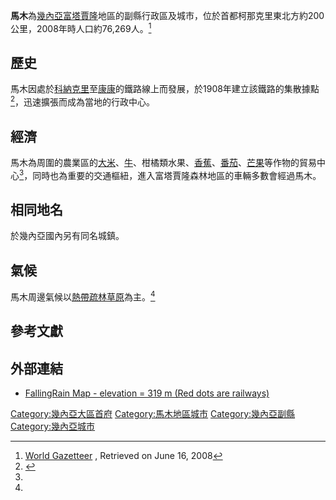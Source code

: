 {{About|幾內亞城市|美國城鎮|馬木 (路易斯安那州)}}
{{Infobox settlement
<!--See the Table at Infobox Settlement for all fields and descriptions of usage-->
<!-- Basic info  ---------------->
|name          = 馬木
|other_name             =
|native_name            =  <!-- for cities whose native name is not in English -->
|nickname               =
|settlement_type        = [[幾內亞副縣|副縣]]及城鎮
|motto                  =
<!-- images and maps  ----------->
|image_skyline          = Mamou market.jpg
|imagesize              =
|image_caption          = 馬木市集
|image_flag             =
|flag_size              =
|image_seal             =
|seal_size              =
|image_shield           =
|shield_size            =
|image_blank_emblem     =
|blank_emblem_type      =
|blank_emblem_size      =
|image_map              =
|mapsize                =
|map_caption            =
|image_map1             =
|mapsize1               =
|map_caption1           =
|image_dot_map          =
|dot_mapsize            =
|dot_map_caption        =
|dot_x =  |dot_y =
|pushpin_map            = Guinea <!-- the name of a location map as per http://en.wikipedia.org/wiki/Template:Location_map -->
|pushpin_mapsize        =300
|pushpin_label_position =bottom
|pushpin_map_caption    =馬木於幾內亞位置圖
<!-- Location ------------------>
|subdivision_type       =國家
|subdivision_name       = {{flag|Guinea}}
|subdivision_type1      = [[几内亚行政区划|大區]]
|subdivision_name1      = [[拉貝大區|拉貝大區]]
|subdivision_type2      = 省
|subdivision_name2      =[[馬木省|馬木省]]
|subdivision_type3      =
|subdivision_name3      =
|subdivision_type4      =
|subdivision_name4      =
<!-- Politics ----------------->
|government_footnotes   =
|government_type        =
|leader_title           =
|leader_name            =
|leader_title1          =  <!-- for places with, say, both a mayor and a city manager -->
|leader_name1           =
|leader_title2          =
|leader_name2           =
|leader_title3          =
|leader_name3           =
|leader_title4          =
|leader_name4           =
|established_title      =  <!-- Settled -->
|established_date       =
|established_title2     =  <!-- Incorporated (town) -->
|established_date2      =
|established_title3     =  <!-- Incorporated (city) -->
|established_date3      =
<!-- Area    --------------------->
|area_magnitude         =
|unit_pref                =Imperial <!--Enter: Imperial, if Imperial (metric) is desired-->
|area_footnotes           =
|area_total_km2           =
|area_land_km2            = <!--See table @ Template:Infobox Settlement for details on automatic unit conversion-->
|area_water_km2           =
|area_total_sq_mi         =
|area_land_sq_mi          =
|area_water_sq_mi         =
|area_water_percent       =
|area_urban_km2           =
|area_urban_sq_mi         =
|area_metro_km2           =
|area_metro_sq_mi         =
|area_blank1_title        =
|area_blank1_km2          =
|area_blank1_sq_mi        =
<!-- Population   ----------------------->
|population_as_of               =2008年
|population_footnotes           =
|population_note                =
|population_total               =  76,269
|population_density_km2         =
|population_density_sq_mi       =
|population_metro               =
|population_density_metro_km2   =
|population_density_metro_sq_mi =
|population_urban               =
|population_density_urban_km2   =
|population_density_urban_sq_mi =
|population_blank1_title        =種族<ref name="EB"/>
|population_blank1              = [[富拉尼人|富拉尼人]]、Dialonke及Limba
|population_blank2_title        =Religions
|population_blank2              =
|population_density_blank1_km2 =  
|population_density_blank1_sq_mi =
<!-- General information  --------------->
|timezone               =
|utc_offset             =
|timezone_DST           =
|utc_offset_DST         =
|latd= 10 |latm= 23 |lats=   |latNS= N
|longd=12 |longm=05 |longs=  |longEW=W
|coordinates_display    = inline,title
|coordinates_type       = type:city_region:GN
|elevation_footnotes    =  <!--for references: use <ref> </ref> tags-->
|elevation_m            =
|elevation_ft           =
<!-- Area/postal codes & others -------->
|postal_code_type       =  <!-- enter ZIP code, Postcode, Post code, Postal code... -->
|postal_code            =
|area_code              =
|blank_name             =
|blank_info             =
|blank1_name            =
|blank1_info            =
|website                =
|footnotes              =
}}
'''馬木'''為[[幾內亞|幾內亞]][[富塔賈隆|富塔賈隆]]地區的副縣行政區及城市，位於首都柯那克里東北方約200公里，2008年時人口約76,269人。<ref>[http://world-gazetteer.com/wg.php?x=&men=gcis&lng=en&des=wg&srt=npan&col=abcdefghinoq&msz=1500&geo=-89 World Gazetteer] {{webarchive|url=https://web.archive.org/web/20080617211428/http://world-gazetteer.com/wg.php?x=&men=gcis&lng=en&des=wg&srt=npan&col=abcdefghinoq&msz=1500&geo=-89 |date=2008-06-17 }}, Retrieved on June 16, 2008</ref>

== 歷史 ==
馬木因處於[[科納克里|科納克里]]至[[康康_(幾內亞)|康康]]的鐵路線上而發展，於1908年建立該鐵路的集散據點<ref name="EB">{{cite web|url=http://www.britannica.com/EBchecked/topic/361002/Mamou|title=Mamou|publisher=大英百科全書}}</ref>，迅速擴張而成為當地的行政中心。
==經濟==
馬木為周圍的農業區的[[大米|大米]]、[[牛|牛]]、柑橘類水果、[[香蕉|香蕉]]、[[番茄|番茄]]、[[芒果|芒果]]等作物的貿易中心<ref name="EB"/>，同時也為重要的交通樞紐，進入富塔賈隆森林地區的車輛多數會經過馬木。

== 相同地名 ==
於幾內亞國內另有同名城鎮。
==氣候==
馬木周邊氣候以[[熱帶乾濕季氣候|熱帶疏林草原]]為主。<ref name="EB"/>
{{Infobox weather 
|metric_first= Yes   
|collapsed=          
|single_line=  Yes      
|location =馬木

|Jan_REC_Hi_°C= 37
|Feb_REC_Hi_°C= 38
|Mar_REC_Hi_°C= 42
|Apr_REC_Hi_°C= 41
|May_REC_Hi_°C= 33
|Jun_REC_Hi_°C= 31
|Jul_REC_Hi_°C= 30
|Aug_REC_Hi_°C= 31
|Sep_REC_Hi_°C= 32
|Oct_REC_Hi_°C= 32
|Nov_REC_Hi_°C= 33
|Dec_REC_Hi_°C= 37
|Year_REC_Hi_°C=42

|Jan_Hi_°C = 27
|Feb_Hi_°C = 30
|Mar_Hi_°C = 30
|Apr_Hi_°C = 30
|May_Hi_°C = 28
|Jun_Hi_°C = 26
|Jul_Hi_°C = 24
|Aug_Hi_°C = 24
|Sep_Hi_°C = 25
|Oct_Hi_°C = 25
|Nov_Hi_°C = 27
|Dec_Hi_°C = 27
|Year_Hi_°C =27

|Jan_MEAN_°C =25
|Feb_MEAN_°C =27
|Mar_MEAN_°C =27
|Apr_MEAN_°C =28
|May_MEAN_°C =26
|Jun_MEAN_°C =24
|Jul_MEAN_°C =23
|Aug_MEAN_°C =23
|Sep_MEAN_°C =23
|Oct_MEAN_°C =23
|Nov_MEAN_°C =25
|Dec_MEAN_°C =24
|Year_MEAN_°C =25

|Jan_Lo_°C = 21
|Feb_Lo_°C = 23
|Mar_Lo_°C = 25
|Apr_Lo_°C = 26
|May_Lo_°C = 24
|Jun_Lo_°C = 22
|Jul_Lo_°C = 21
|Aug_Lo_°C = 21
|Sep_Lo_°C = 22
|Oct_Lo_°C = 22
|Nov_Lo_°C = 22
|Dec_Lo_°C = 21
|Year_Lo_°C =22

|Jan_REC_Lo_°C= 13
|Feb_REC_Lo_°C= 15
|Mar_REC_Lo_°C= 17
|Apr_REC_Lo_°C= 18
|May_REC_Lo_°C= 18
|Jun_REC_Lo_°C= 17
|Jul_REC_Lo_°C= 17
|Aug_REC_Lo_°C= 17
|Sep_REC_Lo_°C= 17
|Oct_REC_Lo_°C= 16
|Nov_REC_Lo_°C= 12
|Dec_REC_Lo_°C= 10
|Year_REC_Lo_°C=10

|Jan_Precip_days= 0
|Feb_Precip_days= 1
|Mar_Precip_days= 1
|Apr_Precip_days= 0
|May_Precip_days= 4
|Jun_Precip_days= 6
|Jul_Precip_days= 14
|Aug_Precip_days= 16
|Sep_Precip_days= 11
|Oct_Precip_days= 6
|Nov_Precip_days= 4
|Dec_Precip_days= 1
|Year_Precip_days=64


|source = <ref>{{cite web
  | url = http://www.weatherbase.com/weather/weatherall.php3?s=2816&refer=&units=metric&cityname=Mamou-Mamou-Guinea
  | title = Mamou
  | accessdate = 
  | publisher = weatherbase
  | language = en
}}</ref>
|accessdate1 =2011年9月
}}

== 參考文獻 ==
{{Reflist}}

== 外部連結 ==

* [http://www.fallingrain.com/world/GV/23/Mamou.html FallingRain Map - elevation = 319 m (Red dots are railways)] 

[[Category:幾內亞大區首府|Category:幾內亞大區首府]]
[[Category:馬木地區城市|Category:馬木地區城市]]
[[Category:幾內亞副縣|Category:幾內亞副縣]]
[[Category:幾內亞城市|Category:幾內亞城市]]